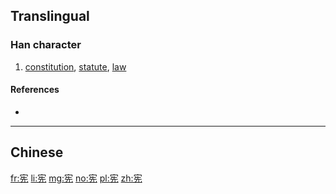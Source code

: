 {{also|憲}}
==Translingual==

===Han character===
{{Han char|rn=40|rad=宀|as=06|sn=9|four=|canj=十竹土山 (JHGU)|ids=⿱[[宀]][[先]]}}

# [[constitution]], [[statute]], [[law]]

====References====
* {{Han ref|kx=0285.101|dkj=07148|hdz=20927.030|uh=5BAA|ud=23466}}

----
==Chinese==
{{zh-see|憲}}

[[fr:宪]]
[[li:宪]]
[[mg:宪]]
[[no:宪]]
[[pl:宪]]
[[zh:宪]]